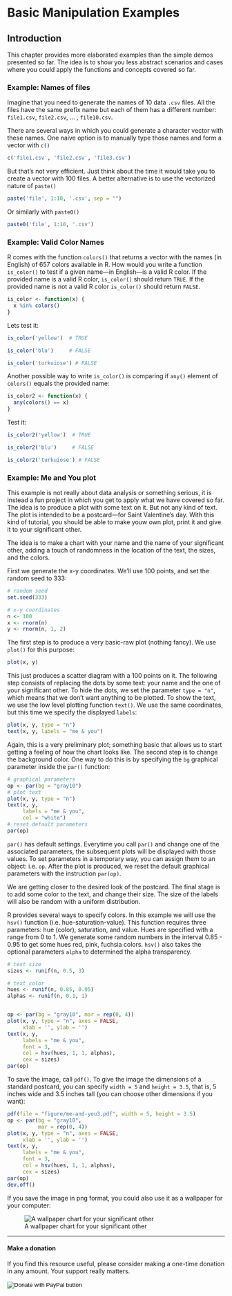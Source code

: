 # Basic Manipulation Examples


## Introduction

This chapter provides more elaborated examples than the simple demos presented
so far. The idea is to show you less abstract scenarios and cases where you
could apply the functions and concepts covered so far.


### Example: Names of files

Imagine that you need to generate the names of 10 data `.csv` files. All the 
files have the same prefix name but each of them has a different number: 
`file1.csv`, `file2.csv`, ... , `file10.csv`. 

There are several ways in which you could generate a character vector with 
these names. One naive option is to manually type those names and form a
vector with `c()`

```r
c('file1.csv', 'file2.csv', 'file3.csv')
```

But that's not very efficient. Just think about the time it would take you
to create a vector with 100 files. A better alternative is to use the
vectorized nature of `paste()`

```r
paste('file', 1:10, '.csv', sep = "")
```

Or similarly with `paste0()`

```r
paste0('file', 1:10, '.csv')
```


### Example: Valid Color Names

R comes with the function `colors()` that returns a vector with the names 
(in English) of 657 colors available in R. How would you write a function 
`is_color()` to test if a given name---in English---is a valid R color. 
If the provided name is a valid R color, `is_color()` should return `TRUE`. 
If the provided name is not a valid R color `is_color()` should return `FALSE`.

```r
is_color <- function(x) {
  x %in% colors()
}
```

Lets test it:

```r
is_color('yellow')  # TRUE

is_color('blu')     # FALSE

is_color('turkuiose') # FALSE
```

Another possible way to write `is_color()` is comparing if `any()` element
of `colors()` equals the provided name:

```r
is_color2 <- function(x) {
  any(colors() == x)
}
```

Test it:

```r
is_color2('yellow')  # TRUE

is_color2('blu')     # FALSE

is_color2('turkuiose') # FALSE
```


### Example: Me and You plot

This example is not really about data analysis or something serious, it is 
instead a fun project in which you get to apply what we have covered so far.
The idea is to produce a plot with some text on it. But not any kind of text.
The plot is intended to be a postcard---for Saint Valentine's day.
With this kind of tutorial, you should be able to make youw own plot, print it 
and give it to your significant other.

The idea is to make a chart with your name and the name of your significant 
other, adding a touch of randomness in the location of the text, the sizes, and
the colors.

First we generate the x-y coordinates. We'll use 100 points, and set the 
random seed to 333:

```r
# random seed
set.seed(333)

# x-y coordinates
n <- 100
x <- rnorm(n)
y <- rnorm(n, 1, 2)
```


The first step is to produce a very basic-raw plot (nothing fancy). We use 
`plot()` for this purpose:

```r
plot(x, y)
```

This just produces a scatter diagram with a 100 points on it. The following 
step consists of replacing the dots by some text: your name and the one of your 
significant other. To hide the dots, we set the parameter `type = "n"`, which 
means that we don't want anything to be plotted. To show the text, we use the 
low level plotting function `text()`. We use the same coordinates, but this 
time we specify the displayed `labels`:

```r
plot(x, y, type = "n")
text(x, y, labels = "me & you")
```

Again, this is a very preliminary plot; something basic that allows us to
start getting a feeling of how the chart looks like. The second step is to 
change the background color. One way to do this is by specifying the `bg` 
graphical parameter inside the `par()` function:

```r
# graphical parameters
op <- par(bg = "gray10")
# plot text
plot(x, y, type = "n")
text(x, y, 
     labels = "me & you",
     col = "white")
# reset default parameters
par(op)
```

`par()` has default settings. Everytime you call `par()` and change 
one of the associated parameters, the subsequent plots will be displayed with
those values. To set parameters in a temporary way, you can assign them to 
an object: i.e. `op`. After the plot is produced, we reset the default 
graphical parameters with the instruction `par(op)`.

We are getting closer to the desired look of the postcard. The final stage is 
to add some color to the text, and change their size. The size of the labels 
will also be random with a uniform distribution.

R provides several ways to specify colors. In this example we will use the
`hsv()` function (i.e. hue-saturation-value). This function requires three
parameters: hue (color), saturation, and value. Hues are specified with a range
from 0 to 1. We generate some random numbers in the interval 0.85 - 0.95 to get
some hues red, pink, fuchsia colors. `hsv()` also takes the optional 
parameters `alpha` to determined the alpha transparency.

```r
# text size
sizes <- runif(n, 0.5, 3)

# text color
hues <- runif(n, 0.85, 0.95)
alphas <- runif(n, 0.1, 1)


op <- par(bg = "gray10", mar = rep(0, 4))
plot(x, y, type = "n", axes = FALSE, 
     xlab = '', ylab = '')
text(x, y, 
     labels = "me & you", 
     font = 3, 
     col = hsv(hues, 1, 1, alphas),
     cex = sizes)
par(op)
```

To save the image, call `pdf()`. To give the image the dimensions of a 
standard postcard, you can specify `width = 5` and `height = 3.5`, that is,
5 inches wide and 3.5 inches tall (you can choose other dimensions if you want):

```r
pdf(file = "figure/me-and-you3.pdf", width = 5, height = 3.5)
op <- par(bg = "gray10", 
          mar = rep(0, 4))
plot(x, y, type = "n", axes = FALSE, 
     xlab = '', ylab = '')
text(x, y, 
     labels = "me & you", 
     font = 3, 
     col = hsv(hues, 1, 1, alphas),
     cex = sizes)
par(op)
dev.off()
```

If you save the image in png format, you could also use it as a wallpaper for your
computer:

![A wallpaper chart for your significant other](images/me-you-wallpaper.png)


-----

#### Make a donation {-}

If you find this resource useful, please consider making a one-time donation in any amount. Your support really matters.

<form action="https://www.paypal.com/cgi-bin/webscr" method="post" target="_top">
<input type="hidden" name="cmd" value="_donations" />
<input type="hidden" name="business" value="ZF6U7K5MW25W2" />
<input type="hidden" name="currency_code" value="USD" />
<input type="image" src="https://www.paypalobjects.com/en_US/i/btn/btn_donateCC_LG.gif" border="0" name="submit" title="PayPal - The safer, easier way to pay online!" alt="Donate with PayPal button" />
<img alt="" border="0" src="https://www.paypal.com/en_US/i/scr/pixel.gif" width="1" height="1" />
</form>
